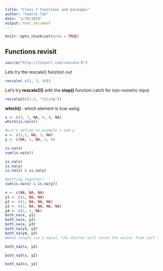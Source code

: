 ```yaml
---
title: "Class 7 functions and packages"
author: "Yvette Tan"
date: "1/29/2019"
output: html_document
---
```


```r
knitr::opts_chunk$set(echo = TRUE)
```

## Functions revisit
```r
source("http://tinyurl.com/rescale-R")
```

Lets try the rescale() function out
```r
rescale( c(1, 5, 10))
```
Let's try **rescale2()** with the **stop()** function catch for non-numeric input
```r
rescale2(c(1:5, "string"))
```

**which()** : which element is true using 
```r
x <- c(3, 7, NA, 4, 8, NA)
which(is.na(x))
```

```r
#Let's define an example x and y
x <- c(1,2, NA, 3, NA)
y <- c(NA, 3, NA, 3, 4)

```
 
```r
is.na(x)
sum(is.na(x))

```
 
```r
is.na(x)
is.na(y)
is.na(x) & is.na(y)

#putting together!
sum(is.na(x) & is.na(y))
```
 
```r
x <- c(NA, NA, NA)
y1 <- c(1, NA, NA)
y2 <- c(1, NA, NA, NA)
y3 <- c(1, NA, NA, NA, NA)
y4 <- c(1, 1, NA)
both_na(x, y1)
both_na(x, y2)
both_na(x, y3)
both_na(y1, y3)
both_na(y4, y3)
#when length isn't equal, the shorter will rerun the vector from left to right until it matches the length of the longer vector
```
 
```r
both_na2(x, y3)
```
```r
both_na3(x, y2)

```

```r
both_na3(x, y1)
```







